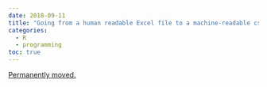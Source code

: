 ```yaml
---
date: 2018-09-11
title: "Going from a human readable Excel file to a machine-readable csv with {tidyxl}"
categories:
  - R
  - programming
toc: true
---
```


[Permanently moved.](../../posts/2018-09-11-human_to_machine.qmd)
